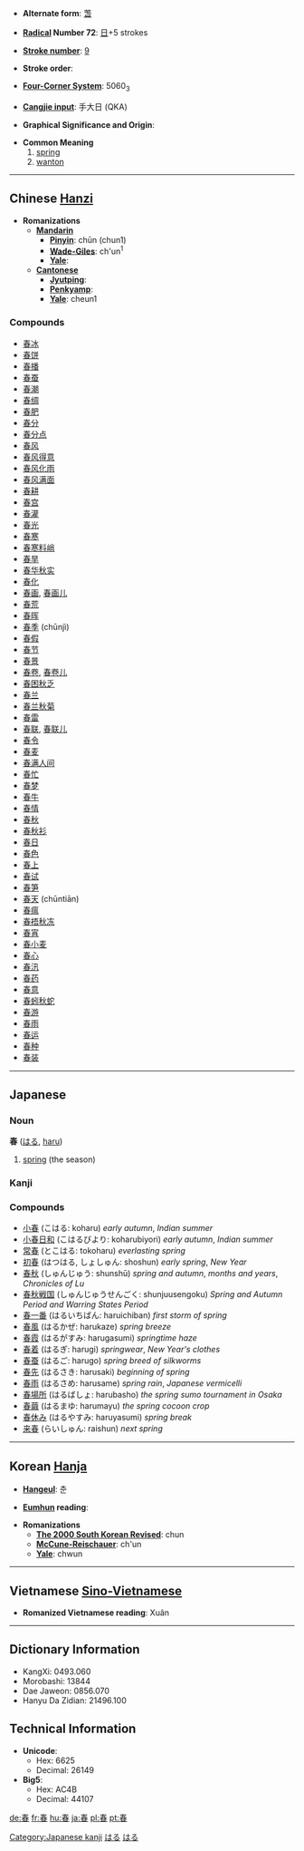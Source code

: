 * '''Alternate form''': [[萅]]

* '''[[Wiktionary:Chinese radical index| Radical]] Number 72''': [[Wiktionary:Chinese radical index 日|日]]+5 strokes

* '''[[Wiktionary:Chinese total strokes index|Stroke number]]''': [[Wiktionary:Chinese total strokes index 9|9]]

* '''Stroke order''': 

* '''[[Wiktionary:Chinese four corner index|Four-Corner System]]''': 5060<sub>3</sub>

* '''[[Wiktionary:Chinese Cangjie index|Cangjie input]]''': 手大日 (QKA)

* '''Graphical Significance and Origin''': 

* '''Common Meaning'''
*#[[spring]]
*# [[wanton]]


----

== Chinese [[Hanzi]] ==

* '''Romanizations'''
** '''[[Mandarin]]'''
*** '''[[Pinyin]]''': chūn (chun1)
*** '''[[Wade-Giles]]''': ch'un<sup>1</sup>
*** '''[[Yale]]''': 
** '''[[Cantonese]]'''
*** '''[[Jyutping]]''':
*** '''[[Penkyamp]]''': 
*** '''[[Yale]]''': cheun1

===Compounds===
*[[春冰]]
*[[春饼]]
*[[春播]]
*[[春蚕]]
*[[春潮]]
*[[春绸]]
*[[春肥]]
*[[春分]]
*[[春分点]]
*[[春风]]
*[[春风得意]]
*[[春风化雨]]
*[[春风满面]]
*[[春耕]]
*[[春宫]]
*[[春灌]]
*[[春光]]
*[[春寒]]
*[[春寒料峭]]
*[[春旱]]
*[[春华秋实]]
*[[春化]]
*[[春画]], [[春画儿]]
*[[春荒]]
*[[春晖]]
*[[春季]] (chūnjì)
*[[春假]]
*[[春节]]
*[[春景]]
*[[春卷]], [[春卷儿]]
*[[春困秋乏]]
*[[春兰]]
*[[春兰秋菊]]
*[[春雷]]
*[[春联]], [[春联儿]]
*[[春令]]
*[[春麦]]
*[[春满人间]]
*[[春忙]]
*[[春梦]]
*[[春牛]]
*[[春情]]
*[[春秋]]
*[[春秋衫]]
*[[春日]]
*[[春色]]
*[[春上]]
*[[春试]]
*[[春笋]]
*[[春天]] (chūntiān)
*[[春瘟]]
*[[春捂秋冻]]
*[[春宵]]
*[[春小麦]]
*[[春心]]
*[[春汛]]
*[[春药]]
*[[春意]]
*[[春蚓秋蛇]]
*[[春游]]
*[[春雨]]
*[[春运]]
*[[春种]]
*[[春装]]
 

----

== Japanese ==
=== Noun ===
'''春''' ([[はる]], [[haru]]) 

# [[spring#Noun|spring]] (the season)

===Kanji===
{{kanji|[[しゅん]] ([[shun]])|[[はる]] ([[haru]])}}



===Compounds===

*[[小春]] (こはる: koharu) ''early autumn'', ''Indian summer''
*[[小春日和]] (こはるびより: koharubiyori) ''early autumn'', ''Indian summer''
*[[常春]] (とこはる: tokoharu)  ''everlasting spring''
*[[初春]] (はつはる, しょしゅん: shoshun)  ''early spring'', ''New Year''
*[[春秋]] (しゅんじゅう: shunshū)  ''spring and autumn'', ''months and years'', ''Chronicles of Lu''
*[[春秋戦国]] (しゅんじゅうせんごく: shunjuusengoku)  ''Spring and Autumn Period and Warring States Period''
*[[春一番]] (はるいちばん: haruichiban)  ''first storm of spring''
*[[春風]] (はるかぜ: harukaze)  ''spring breeze''
*[[春霞]] (はるがすみ: harugasumi)  ''springtime haze''
*[[春着]] (はるぎ: harugi)  ''springwear'', ''New Year's clothes''
*[[春蚕]] (はるご: harugo)  ''spring breed of silkworms''
*[[春先]] (はるさき: harusaki)  ''beginning of spring''
*[[春雨]] (はるさめ: harusame)  ''spring rain'', ''Japanese vermicelli''
*[[春場所]] (はるばしょ: harubasho)  ''the spring sumo tournament in Osaka''
*[[春繭]] (はるまゆ: harumayu)  ''the spring cocoon crop''
*[[春休み]] (はるやすみ: haruyasumi)  ''spring break''
*[[来春]] (らいしゅん: raishun)  ''next spring''

[[Category:Japanese kanji]]
[[Category:Japanese language|はる]]
[[Category:Japanese nouns|はる]]
----

== Korean [[Hanja]] ==

* '''[[Hangeul]]''': 춘

* '''[[Eumhun]] reading''': 

* '''Romanizations'''
** '''[[The 2000 South Korean Revised Romanization|The 2000 South Korean Revised]]''': chun
** '''[[McCune-Reischauer]]''': ch'un
** '''[[Yale]]''': chwun

----

== Vietnamese [[Sino-Vietnamese]] ==

*'''Romanized Vietnamese reading''': Xuân 

----

== Dictionary Information ==

* KangXi: 0493.060
* Morobashi: 13844
* Dae Jaweon: 0856.070
* Hanyu Da Zidian: 21496.100

== Technical Information ==

* '''Unicode''':
** Hex: 6625
** Decimal: 26149
* '''Big5''':
** Hex: AC4B
** Decimal: 44107

[[de:春]]
[[fr:春]]
[[hu:春]]
[[ja:春]]
[[pl:春]]
[[pt:春]]